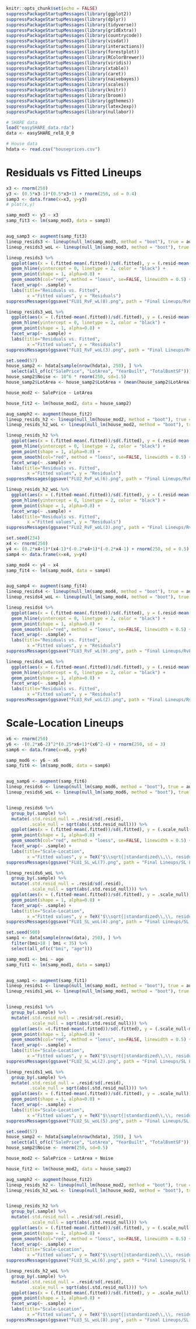 ```r
knitr::opts_chunk$set(echo = FALSE)
suppressPackageStartupMessages(library(ggplot2))
suppressPackageStartupMessages(library(dplyr))
suppressPackageStartupMessages(library(tidyverse))
suppressPackageStartupMessages(library(gridExtra))
suppressPackageStartupMessages(library(countrycode))
suppressPackageStartupMessages(library(visdat))
suppressPackageStartupMessages(library(interactions))
suppressPackageStartupMessages(library(forestplot))
suppressPackageStartupMessages(library(RColorBrewer))
suppressPackageStartupMessages(library(viridis))
suppressPackageStartupMessages(library(xtable))
suppressPackageStartupMessages(library(caret))
suppressPackageStartupMessages(library(naivebayes))
suppressPackageStartupMessages(library(scales))
suppressPackageStartupMessages(library(knitr))
suppressPackageStartupMessages(library(broom))
suppressPackageStartupMessages(library(ggthemes))
suppressPackageStartupMessages(library(latex2exp))
suppressPackageStartupMessages(library(nullabor))
```

```r
# SHARE data
load("easySHARE_data.rda")
data <- easySHARE_rel8_0_0

# House data
hdata <- read.csv("houseprices.csv")
```

# Residuals vs Fitted Lineups

```r
x3 <- rnorm(250)
y3 <- (0.5*x3-1)*(0.5*x3+1) + rnorm(250, sd = 0.4)
samp3 <- data.frame(x=x3, y=y3)
# plot(x,y)

samp_mod3 <- y3 ~ x3
samp_fit3 <- lm(samp_mod3, data = samp3)


aug_samp3 <- augment(samp_fit3)
lineup_resids3 <- lineup(null_lm(samp_mod3, method = "boot"), true = aug_samp3, n=9, pos=8)
lineup_resids3_woL <- lineup(null_lm(samp_mod3, method = "boot"), true = aug_samp3, n=9, pos=3)

lineup_resids3 %>%
  ggplot(aes(x = (.fitted-mean(.fitted))/sd(.fitted), y = (.resid-mean(.resid))/sd(.resid))) +
  geom_hline(yintercept = 0, linetype = 2, color = "black") +
  geom_point(shape = 1, alpha=0.8) +
  geom_smooth(col="red", method = "loess", se=FALSE, linewidth = 0.5) +
  facet_wrap(~ .sample) +
  labs(title="Residuals vs. Fitted",
        x ="Fitted values", y = "Residuals")
suppressMessages(ggsave("FLU1_RvF_wL(8).png", path = "Final Lineups/RvF Lineups/Lineup 1"))

lineup_resids3_woL %>%
  ggplot(aes(x = (.fitted-mean(.fitted))/sd(.fitted), y = (.resid-mean(.resid))/sd(.resid))) +
  geom_hline(yintercept = 0, linetype = 2, color = "black") +
  geom_point(shape = 1, alpha=0.8) +
  facet_wrap(~ .sample) +
  labs(title="Residuals vs. Fitted",
        x ="Fitted values", y = "Residuals")
suppressMessages(ggsave("FLU1_RvF_woL(3).png", path = "Final Lineups/RvF Lineups/Lineup 1"))
```

```r
set.seed(57)
house_samp2 <- hdata[sample(nrow(hdata), 250), ] %>%
  select(all_of(c("SalePrice", "LotArea", "YearBuilt", "TotalBsmtSF")))
house_samp2$Noise <- 10^6 * rnorm(250, sd=1.5)
house_samp2$LotArea <- house_samp2$LotArea + (mean(house_samp2$LotArea)*rnorm(250, sd=0.4))

house_mod2 <- SalePrice ~ LotArea 

house_fit2 <- lm(house_mod2, data = house_samp2)

aug_samph2 <- augment(house_fit2)
lineup_resids_h2 <- lineup(null_lm(house_mod2, method = "boot"), true = aug_samph2, n=9, pos=6)
lineup_resids_h2_woL <- lineup(null_lm(house_mod2, method = "boot"), true = aug_samph2, n=9, pos=3)

lineup_resids_h2 %>%
  ggplot(aes(x = (.fitted-mean(.fitted))/sd(.fitted), y = (.resid-mean(.resid))/sd(.resid))) +
  geom_hline(yintercept = 0, linetype = 2, color = "black") +
  geom_point(shape = 1, alpha=0.8) +
  geom_smooth(col="red", method = "loess", se=FALSE, linewidth = 0.5) +
  facet_wrap(~ .sample) +
  labs(title="Residuals vs. Fitted",
        x ="Fitted values", y = "Residuals")
suppressMessages(ggsave("FLU2_RvF_wL(6).png", path = "Final Lineups/RvF Lineups/Lineup 2"))

lineup_resids_h2_woL %>%
  ggplot(aes(x = (.fitted-mean(.fitted))/sd(.fitted), y = (.resid-mean(.resid))/sd(.resid))) +
  geom_hline(yintercept = 0, linetype = 2, color = "black") +
  geom_point(shape = 1, alpha=0.8) +
  facet_wrap(~ .sample) +
  labs(title="Residuals vs. Fitted",
        x ="Fitted values", y = "Residuals")
suppressMessages(ggsave("FLU2_RvF_woL(3).png", path = "Final Lineups/RvF Lineups/Lineup 2"))
```

```r
set.seed(234)
x4 <- rnorm(250)
y4 <- (0.2*x4+1)*(x4-1)*(-0.2*x4+1)*(-0.2*x4-1) + rnorm(250, sd = 0.5)
samp4 <- data.frame(x=x4, y=y4)

samp_mod4 <- y4 ~ x4
samp_fit4 <- lm(samp_mod4, data = samp4)


aug_samp4 <- augment(samp_fit4)
lineup_resids4 <- lineup(null_lm(samp_mod4, method = "boot"), true = aug_samp4, n=9, pos=9)
lineup_resids4_woL <- lineup(null_lm(samp_mod4, method = "boot"), true = aug_samp4, n=9, pos=2)

lineup_resids4 %>%
  ggplot(aes(x = (.fitted-mean(.fitted))/sd(.fitted), y = (.resid-mean(.resid))/sd(.resid))) +
  geom_hline(yintercept = 0, linetype = 2, color = "black") +
  geom_point(shape = 1, alpha=0.8) +
  geom_smooth(col="red", method = "loess", se=FALSE, linewidth = 0.5) +
  facet_wrap(~ .sample) +
  labs(title="Residuals vs. Fitted",
        x ="Fitted values", y = "Residuals")
suppressMessages(ggsave("FLU3_RvF_wL(9).png", path = "Final Lineups/RvF Lineups/Lineup 3"))

lineup_resids4_woL %>%
  ggplot(aes(x = (.fitted-mean(.fitted))/sd(.fitted), y = (.resid-mean(.resid))/sd(.resid))) +
  geom_hline(yintercept = 0, linetype = 2, color = "black") +
  geom_point(shape = 1, alpha=0.8) +
  facet_wrap(~ .sample) +
  labs(title="Residuals vs. Fitted",
        x ="Fitted values", y = "Residuals")
suppressMessages(ggsave("FLU3_RvF_woL(2).png", path = "Final Lineups/RvF Lineups/Lineup 3"))
```

# Scale-Location Lineups

```r
x6 <- rnorm(250)
y6 <- -(0.2*x6-2)^2*(0.25*x6+1)*(x6^2-4) + rnorm(250, sd = 3)
samp6 <- data.frame(x=x6, y=y6)

samp_mod6 <- y6 ~ x6
samp_fit6 <- lm(samp_mod6, data = samp6)


aug_samp6 <- augment(samp_fit6)
lineup_resids6 <- lineup(null_lm(samp_mod6, method = "boot"), true = aug_samp6, n=9, pos=7)
lineup_resids6_woL <- lineup(null_lm(samp_mod6, method = "boot"), true = aug_samp6, n=9, pos=4)


lineup_resids6 %>%
  group_by(.sample) %>%
  mutate(.std.resid_null = .resid/sd(.resid), 
         .scale_null = sqrt(abs(.std.resid_null))) %>%
  ggplot(aes(x = (.fitted-mean(.fitted))/sd(.fitted), y = (.scale_null-mean(.scale_null))/sd(.scale_null))) +
  geom_point(shape = 1, alpha=0.8) +
  geom_smooth(col="red", method = "loess", se=FALSE, linewidth = 0.5) +
  facet_wrap(~ .sample) +
  labs(title="Scale-Location",
        x ="Fitted values", y = TeX("$\\sqrt{|standardized\\,\\, residuals|}$"))
suppressMessages(ggsave("FLU1_SL_wL(7).png", path = "Final Lineups/SL Lineups/Lineup 1"))

lineup_resids6_woL %>%
  group_by(.sample) %>%
  mutate(.std.resid_null = .resid/sd(.resid), 
         .scale_null = sqrt(abs(.std.resid_null))) %>%
  ggplot(aes(x = (.fitted-mean(.fitted))/sd(.fitted), y = .scale_null)) +
  geom_point(shape = 1, alpha=0.8) +
  facet_wrap(~ .sample) +
  labs(title="Scale-Location",
        x ="Fitted values", y = TeX("$\\sqrt{|standardized\\,\\, residuals|}$"))
suppressMessages(ggsave("FLU1_SL_woL(4).png", path = "Final Lineups/SL Lineups/Lineup 1"))

```

```r
set.seed(500)
samp1 <- data[sample(nrow(data), 250), ] %>% 
  filter(bmi>18 | bmi < 35) %>%
  select(all_of(c("bmi", "age")))

samp_mod1 <- bmi ~ age
samp_fit1 <- lm(samp_mod1, data = samp1)


aug_samp1 <- augment(samp_fit1)
lineup_resids1 <- lineup(null_lm(samp_mod1, method = "boot"), true = aug_samp1, n=9, pos=2)
lineup_resids1_woL <- lineup(null_lm(samp_mod1, method = "boot"), true = aug_samp1, n=9, pos=5)


lineup_resids1 %>%
  group_by(.sample) %>%
  mutate(.std.resid_null = .resid/sd(.resid), 
         .scale_null = sqrt(abs(.std.resid_null))) %>%
  ggplot(aes(x =(.fitted-mean(.fitted))/sd(.fitted), y = (.scale_null-mean(.scale_null))/sd(.scale_null))) +
  geom_point(shape = 1, alpha=0.8) +
  geom_smooth(col="red", method = "loess", se=FALSE, linewidth = 0.5) +
  facet_wrap(~ .sample) +
  labs(title="Scale-Location",
        x ="Fitted values", y = TeX("$\\sqrt{|standardized\\,\\, residuals|}$"))
suppressMessages(ggsave("FLU2_SL_wL(2).png", path = "Final Lineups/SL Lineups/Lineup 2"))

lineup_resids1_woL %>%
  group_by(.sample) %>%
  mutate(.std.resid_null = .resid/sd(.resid), 
         .scale_null = sqrt(abs(.std.resid_null))) %>%
  ggplot(aes(x = (.fitted-mean(.fitted))/sd(.fitted), y = .scale_null)) +
  geom_point(shape = 1, alpha=0.8) +
  facet_wrap(~ .sample) +
  labs(title="Scale-Location",
        x ="Fitted values", y = TeX("$\\sqrt{|standardized\\,\\, residuals|}$"))
suppressMessages(ggsave("FLU2_SL_woL(5).png", path = "Final Lineups/SL Lineups/Lineup 2"))
```

```r
set.seed(57)
house_samp2 <- hdata[sample(nrow(hdata), 250), ] %>%
  select(all_of(c("SalePrice", "LotArea", "YearBuilt", "TotalBsmtSF")))
house_samp2$Noise <- rnorm(250, sd=0.5)

house_mod2 <- SalePrice ~ LotArea + Noise

house_fit2 <- lm(house_mod2, data = house_samp2)

aug_samph2 <- augment(house_fit2)
lineup_resids_h2 <- lineup(null_lm(house_mod2, method = "boot"), true = aug_samph2, n=9, pos=6)
lineup_resids_h2_woL <- lineup(null_lm(house_mod2, method = "boot"), true = aug_samph2, n=9, pos=8)


lineup_resids_h2 %>%
  group_by(.sample) %>%
  mutate(.std.resid_null = .resid/sd(.resid), 
         .scale_null = sqrt(abs(.std.resid_null))) %>%
  ggplot(aes(x = (.fitted-mean(.fitted))/sd(.fitted), y = (.scale_null-mean(.scale_null))/sd(.scale_null))) +
  geom_point(shape = 1, alpha=0.8) +
  geom_smooth(col="red", method = "loess", se=FALSE, linewidth = 0.5) +
  facet_wrap(~ .sample) +
  labs(title="Scale-Location",
        x ="Fitted values", y = TeX("$\\sqrt{|standardized\\,\\, residuals|}$"))
suppressMessages(ggsave("FLU3_SL_wL(6).png", path = "Final Lineups/SL Lineups/Lineup 3"))

lineup_resids_h2_woL %>%
  group_by(.sample) %>%
  mutate(.std.resid_null = .resid/sd(.resid), 
         .scale_null = sqrt(abs(.std.resid_null))) %>%
  ggplot(aes(x = (.fitted-mean(.fitted))/sd(.fitted), y = .scale_null)) +
  geom_point(shape = 1, alpha=0.8) +
  facet_wrap(~ .sample) +
  labs(title="Scale-Location",
        x ="Fitted values", y = TeX("$\\sqrt{|standardized\\,\\, residuals|}$"))
suppressMessages(ggsave("FLU3_SL_woL(8).png", path = "Final Lineups/SL Lineups/Lineup 3"))
```